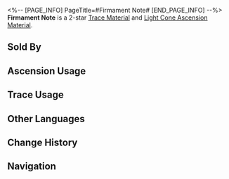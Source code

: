 <%-- [PAGE_INFO]
PageTitle=#Firmament Note#
[END_PAGE_INFO] --%>
{{Item Infobox
|id          = 110231
|image       = Item Firmament Note.png
|type        = Trace Material
|type2       = Light Cone Ascension Material
|invCategory = Upgrade Materials
|rarity      = 2
|effect      = Scattered note from the firmament. Used to level up Traces slightly for {{Color|h|Harmony}} characters.
|description = A musical note scattered from order. Falling silently from the edge of the clouds, it blends into the symphony of mortal sounds, like a tear dissolving into the sea.
|source1     = [[Calyx: The Reverie (Dreamscape)]]
|source2     = [[Embers Exchange]]
|source3     = [[Omni-Synthesizer]] &mdash; Material Exchange
}}
{{Description|''"No one hears it until it dissolves into a song..."''}}
'''Firmament Note''' is a 2-star [[Trace Material]] and [[Light Cone Ascension Material]].

==Sold By==
{{Shop Availability}}

==Ascension Usage==
{{Ascension Usage}}

==Trace Usage==
{{Trace Usage}}

==Other Languages==
{{Other Languages
|en   = Firmament Note
|zhs  = 云际音符
|zht  = 雲際音符
|ja   = 雲端の音符
|ko   = 구름 위 음표
|es   = Nota del firmamento
|fr   = Note du firmament
|ru   = Небесная нота
|th   = Firmament Note
|vi   = Nốt Nhạc Đám Mây
|de   = Himmlische Note
|id   = Firmament Note
|pt   = Nota do Firmamento
}}

==Change History==
{{Change History|2.0}}

==Navigation==
{{Upgrade Material Navbox}}